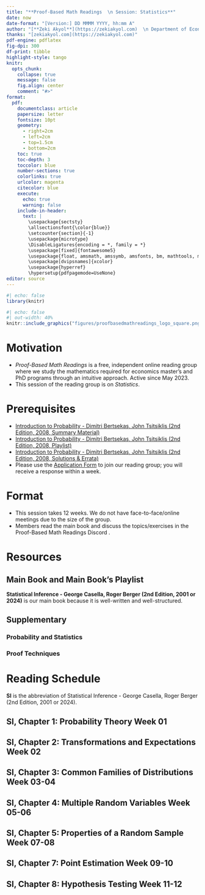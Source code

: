 ---
title: "**Proof-Based Math Readings  \n Session: Statistics**"
date: now
date-format: "[Version:] DD MMMM YYYY, hh:mm A"
author: "[**Zeki Akyol**](https://zekiakyol.com)  \n Department of Economics  \n Istanbul Technical University  \n [Click here for the most recent version](https://github.com/zekiakyol/proof-based-math-readings)"
thanks: "[zekiakyol.com](https://zekiakyol.com)"
pdf-engine: pdflatex
fig-dpi: 300
df-print: tibble
highlight-style: tango
knitr:
  opts_chunk: 
    collapse: true
    message: false
    fig.align: center
    comment: "#>"
format:
  pdf: 
    documentclass: article
    papersize: letter
    fontsize: 10pt
    geometry: 
      - right=2cm
      - left=2cm
      - top=1.5cm
      - bottom=2cm
    toc: true
    toc-depth: 3
    toccolor: blue
    number-sections: true
    colorlinks: true
    urlcolor: magenta
    citecolor: blue
    execute:
      echo: true
      warning: false
    include-in-header: 
      text: |
        \usepackage{sectsty}
        \allsectionsfont{\color{blue}}
        \setcounter{section}{-1}
        \usepackage{microtype}
        \DisableLigatures{encoding = *, family = *}
        \usepackage[fixed]{fontawesome5}
        \usepackage{float, amsmath, amssymb, amsfonts, bm, mathtools, mathastext}
        \usepackage[dvipsnames]{xcolor}
        \usepackage{hyperref}
        \hypersetup{pdfpagemode=UseNone}
editor: source
---

```{r}
#| echo: false
library(knitr)
```

```{r}
#| echo: false
#| out-width: 40%
knitr::include_graphics("figures/proofbasedmathreadings_logo_square.png")
```

\newpage

# Motivation

- *Proof-Based Math Readings* is a free, independent online reading group where we study the mathematics required for economics master’s and PhD programs through an intuitive approach. Active since May 2023.
- This session of the reading group is on *Statistics*.

# Prerequisites

- [Introduction to Probability - Dimitri Bertsekas, John Tsitsiklis (2nd Edition, 2008, Summary Material)](https://ocw.mit.edu/courses/res-6-012-introduction-to-probability-spring-2018/d973b10c2587781f86ca4f2aff49098f_MITRES_6_012S18_Textbook.pdf)
- [Introduction to Probability - Dimitri Bertsekas, John Tsitsiklis (2nd Edition, 2008, Playlist)](https://www.youtube.com/playlist?list=PLUl4u3cNGP60hI9ATjSFgLZpbNJ7myAg6)
- [Introduction to Probability - Dimitri Bertsekas, John Tsitsiklis (2nd Edition, 2008, Solutions \& Errata)](http://athenasc.com/probbook.html)
- Please use the [\faLink Application Form](https://docs.google.com/forms/d/e/1FAIpQLSf3OxwYuAwiDXMVTCQ_x3FTtKnHmRRkl_SXlpdfqTDty06PxQ/viewform) to join our reading group; you will receive a response within a week.

# Format

- This session takes 12 weeks. We do not have face-to-face/online meetings due to the size of the group.
- Members read the main book and discuss the topics/exercises in the Proof-Based Math Readings Discord \faDiscord.

# Resources

## Main Book and Main Book's Playlist

**Statistical Inference - George Casella, Roger Berger (2nd Edition, 2001 or 2024)** is our main book because it is well-written and well-structured.

\begin{itemize}
  \item[\faBook] Statistical Inference - George Casella, Roger Berger (2nd Edition, 2001 or 2024)
  \item[\faBook] \href{https://archived.stat.ufl.edu/casella/class/errata7.pdf}{Statistical Inference - George Casella, Roger Berger (2nd Edition, 2001, Errata)}
  \item[\faBook] \href{https://www.ams.sunysb.edu/~zhu/ams570/Solutions-Casella-Berger.pdf}{Statistical Inference - George Casella, Roger Berger (2nd Edition, 2001 or 2024, Solutions)}
  \item[\faYoutube] \href{https://www.youtube.com/playlist?list=PL5LSj-W8URK2VkbA8HCeoyMLr2783GSZN}{Statistical Inference - George Casella, Roger Berger (2nd Edition, 2001 or 2024, Playlist for Chapter 1-5 by Stephen Carden)}
  \item[\faYoutube] \href{https://www.youtube.com/playlist?list=PLbRMhDVUMngeD_vOeveVE-3b7wu_AZph9}{Statistical Inference - George Casella, Roger Berger (2nd Edition, 2001 or 2024, Playlist for Chapter 5-9 by Somesh Kumar)}
\end{itemize}

## Supplementary

### Probability and Statistics

\begin{itemize}
  \item[\faBook] \href{https://drive.google.com/file/d/1VmkAAGOYCTORq1wxSQqy255qLJjTNvBI/edit}{Introduction to Probability - Joseph K. Blitzstein, Jessiza Hwang (2nd Edition, 2019)}
  \item[\faBook] \href{https://projects.iq.harvard.edu/sites/projects.iq.harvard.edu/files/stat110/files/selected_solutions_blitzstein_hwang_probability.pdf}{Introduction to Probability - Joseph K. Blitzstein, Jessiza Hwang (2nd Edition, 2019, Selected Solutions)}
  \item[\faYoutube] \href{https://www.youtube.com/playlist?list=PL2SOU6wwxB0uwwH80KTQ6ht66KWxbzTIo}{Introduction to Probability - Joseph K. Blitzstein, Jessiza Hwang (2nd Edition, 2019, Playlist)}
  \item[\faYoutube] \href{https://www.youtube.com/playlist?list=PLAYxx7zX5F1PIvRju27s4CRAwhSGoxhVg}{Introduction to Mathematical Statistics - Jingyi Jessica Li (2022)}
  \item[\faYoutube] \href{https://www.youtube.com/playlist?list=PLLyj1Zd4UWrPZH-fknPLak0tlUpUISBZR}{Mathematical Statistics - Jem N. Corcoran (2024)}
  \item[\faBook] \href{https://statproofbook.github.io}{The Book of Statistical Proofs - Joram Soch (2024)}
  \item[\faYoutube] \href{https://ledaliang.github.io/journalclub/index.html#}{Statistical Ideas that Changed the World - Robert Tibshirani (2024, Interview Series)}
  \item[\faScroll] \href{https://arxiv.org/pdf/0804.2996}{The Epic Story of Maximum Likelihood Stephen - M. Stigler (2008)}
\end{itemize}

### Proof Techniques

\begin{itemize}
  \item[\faBook] \href{https://richardhammack.github.io/BookOfProof/}{Book of Proof - Richard Hammack (3.4 Edition, 2025)}
  \item[\faYoutube] \href{https://www.youtube.com/@jeremy9959/playlists?view=50&sort=dd&shelf_id=5}{Book of Proof - Richard Hammack (3.4 Edition, 2025, Playlist by Jeremy Teitelbaum)}
  \item[\faYoutube] \href{https://www.youtube.com/playlist?list=PLVMgvCDIRy1x00m7Oo9XzEkDDACeEK_m-}{Book of Proof - Richard Hammack (3.4 Edition, 2025, Playlist by Michael Penn)}
\end{itemize}

\newpage

# Reading Schedule

**SI** is the abbreviation of Statistical Inference - George Casella, Roger Berger (2nd Edition, 2001 or 2024).

::: {.callout-tip icon=false}
## **\faBook SI, Chapter 1: Probability Theory \hfill Week 01 \faCalendar* **

\begin{itemize}
  \item[] \textbf{1.1} Set Theory, \textbf{1.2} Probability Theory, \textbf{1.3} Conditional Probability and Independence,
  \item[] \textbf{1.4} Random Variables, \textbf{1.5} Distribution Functions, \textbf{1.6} Density and Mass Functions
\end{itemize}
:::

::: {.callout-tip icon=false}
## **\faBook SI, Chapter 2: Transformations and Expectations \hfill Week 02 \faCalendar* **

\begin{itemize}
  \item[] \textbf{2.1} Distributions of a Random Variable
  \item[] \textbf{2.2} Expected Values
  \item[] \textbf{2.3} Moments and Moment Generating Functions
\end{itemize}
:::

::: {.callout-tip icon=false}
## **\faBook SI, Chapter 3: Common Families of Distributions \hfill Week 03-04 \faCalendar* **

\begin{itemize}
  \item[] \textbf{3.1} Introduction
  \item[] \textbf{3.2} Discrete Distributions
  \item[] \textbf{3.3} Continuous Distributions
  \item[] \textbf{3.4} Exponential Families
  \item[] \textbf{3.5} Location and Scale Families
  \item[] \textbf{3.6} Inequality and Identities
\end{itemize}
:::

::: {.callout-tip icon=false}
## **\faBook SI, Chapter 4: Multiple Random Variables \hfill Week 05-06 \faCalendar* **

\begin{itemize}
  \item[] \textbf{4.1} Joint and Marginal Distributions
  \item[] \textbf{4.2} Conditional Distributions and Independence
  \item[] \textbf{4.3} Bivariate Transformations
  \item[] \textbf{4.4} Hierarchical Models and Mixture Distributions
  \item[] \textbf{4.5} Covariance and Correlation
  \item[] \textbf{4.6} Multivariate Distributions
  \item[] \textbf{4.7} Inequalities
\end{itemize}
:::

::: {.callout-tip icon=false}
## **\faBook SI, Chapter 5: Properties of a Random Sample \hfill Week 07-08 \faCalendar* **

\begin{itemize}
  \item[] \textbf{5.1} Basic Concepts of Random Samples
  \item[] \textbf{5.2} Sums of Random Variables from a Random Sample
  \item[] \textbf{5.3} Sampling from the Normal Distribution
  \item[] \textbf{5.4} Order Statistics
  \item[] \textbf{5.5} Convergence Concepts
  \item[] \textbf{5.6} Generating a Random Sample
\end{itemize}
:::

::: {.callout-tip icon=false}
## **\faBook SI, Chapter 7: Point Estimation \hfill Week 09-10 \faCalendar* **

\begin{itemize}
  \item[] \textbf{7.1} Introduction
  \item[] \textbf{7.2} Methods of Finding Estimators
  \item[] \textbf{7.3} Methods of Evaluating Estimators
\end{itemize}
:::

::: {.callout-tip icon=false}
## **\faBook SI, Chapter 8: Hypothesis Testing \hfill Week 11-12 \faCalendar* **

\begin{itemize}
  \item[] \textbf{8.1} Introduction
  \item[] \textbf{8.2} Methods of Finding Tests
  \item[] \textbf{8.3} Methods of Evaluating Tests
\end{itemize}
:::